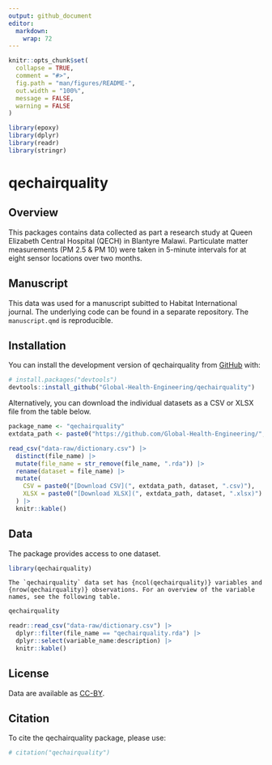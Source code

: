 ```yaml
---
output: github_document
editor: 
  markdown: 
    wrap: 72
---
```


<!-- README.md is generated from README.Rmd. Please edit that file -->

```r
knitr::opts_chunk$set(
  collapse = TRUE,
  comment = "#>",
  fig.path = "man/figures/README-",
  out.width = "100%",
  message = FALSE,
  warning = FALSE
)

library(epoxy)
library(dplyr)
library(readr)
library(stringr)
```

# qechairquality

<!-- badges: start -->

<!-- badges: end -->

## Overview

This packages contains data collected as part a research study at Queen
Elizabeth Central Hospital (QECH) in Blantyre Malawi. Particulate matter
measurements (PM 2.5 & PM 10) were taken in 5-minute intervals for at
eight sensor locations over two months.

## Manuscript

This data was used for a manuscript subitted to Habitat International
journal. The underlying code can be found in a separate repository. The
`manuscript.qmd` is reproducible.

## Installation

You can install the development version of qechairquality from
[GitHub](https://github.com/) with:

``` r
# install.packages("devtools")
devtools::install_github("Global-Health-Engineering/qechairquality")
```

Alternatively, you can download the individual datasets as a CSV or XLSX
file from the table below.

```r

package_name <- "qechairquality"
extdata_path <- paste0("https://github.com/Global-Health-Engineering/", package_name, "/raw/main/inst/extdata/")

read_csv("data-raw/dictionary.csv") |> 
  distinct(file_name) |> 
  mutate(file_name = str_remove(file_name, ".rda")) |> 
  rename(dataset = file_name) |> 
  mutate(
    CSV = paste0("[Download CSV](", extdata_path, dataset, ".csv)"),
    XLSX = paste0("[Download XLSX](", extdata_path, dataset, ".xlsx)")
  ) |> 
  knitr::kable()
```

## Data

The package provides access to one dataset.

```r
library(qechairquality)
```

```epoxy
The `qechairquality` data set has {ncol(qechairquality)} variables and {nrow(qechairquality)} observations. For an overview of the variable names, see the following table.  
```

```r
qechairquality
```

```r
readr::read_csv("data-raw/dictionary.csv") |> 
  dplyr::filter(file_name == "qechairquality.rda") |> 
  dplyr::select(variable_name:description) |> 
  knitr::kable()
```

## License

Data are available as
[CC-BY](https://github.com/Global-Health-Engineering/qechairquality/blob/main/LICENSE.md).

## Citation

To cite the qechairquality package, please use:

```r
# citation("qechairquality")
```
